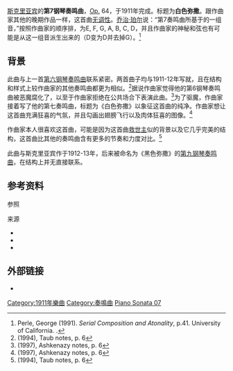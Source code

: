 [[亞歷山大·史克里亞賓|斯克里亚宾]]的'''第7钢琴奏鸣曲'''，[[作品号|Op.]] 64，于1911年完成。标题为'''白色弥撒'''。跟作曲家其他的晚期作品一样，这首曲[[无调音乐|无调性]]。[[乔治·珀尔|乔治·珀尔]]说：“第7奏鸣曲所基于的一组音，”按照作曲家的顺序排，为E, F{{music|#}}, G, A, B{{music|b}}, C, D{{music|b}}，并且作曲家的神秘和弦也有可能是从这一组音派生出来的（D{{music|b}}变为D{{music|natural}}并去掉G）。<ref>Perle, George (1991). ''Serial Composition and Atonality'', p.41. University of California. {{ISBN|9780520074309}}.</ref>

== 背景 ==
此曲与上一首[[第六号钢琴奏鸣曲_(斯克里亚宾)|第六钢琴奏鸣曲]]联系紧密。两首曲子均与1911-12年写就，且在结构和样式上较作曲家的其他奏鸣曲都更为相似。<ref name="harmonia-62">(1994), Taub notes, p. 6</ref>据说作曲家觉得他的第6钢琴奏鸣曲被恶魔腐化了，以至于作曲家拒绝在公共场合下表演此曲。<ref name="decca-62">(1997), Ashkenazy notes, p. 6</ref>为了驱魔，作曲家接着写了他的第七奏鸣曲，标题为《白色弥撒》以象征这首曲的纯净。作曲家想让这首曲充满狂喜的气氛，并且勾画出翅膀飞行以及肉体狂喜的图像。<ref name="decca-63">(1997), Ashkenazy notes, p. 6</ref>

作曲家本人很喜欢这首曲，可能是因为这首曲[[彌賽亞|救世主]]似的背景以及它几乎完美的结构，这首曲比其他的奏鸣曲含有更多的节奏和力度对比。<ref name="harmonia-63">(1994), Taub notes, p. 6</ref>

此曲与斯克里亚宾作于1912-13年，后来被命名为《黑色弥撒》的[[第9钢琴奏鸣曲_(斯克里亚宾)|第九钢琴奏鸣曲]]，在结构上并无直接联系。

== 参考资料 ==
;参照
{{Reflist}}
;来源
* {{cite AV media notes | title = Scriabin: The Piano Sonatas | others = [[Vladimir_Ashkenazy|Vladimir Ashkenazy]] | year = 1997 | chapter = Alexander Scriabin: The Piano Sonatas | pages = 5–7 | type = CD liner | publisher = [[Decca_Records|Decca]]}}
* {{cite AV media notes | title = Scriabin: 10 Piano Sonatas | others = [[Robert_Taub|Robert Taub]] | year = 2005 | chapter = Scriabin: 10 Piano Sonatas | pages       = 4–7 | type      = CD liner | publisher = [[Harmonia_Mundi|Harmonia Mundi]]}}
* {{cite book|last=Sabaneev|first=Leonid|title=Erinnerungen an Alexander Skrjabin|year=2005|orig-year=1925|location=Berlin|isbn=3-928864-21-1|url=https://archive.org/details/erinnerungenalex0000saba}}

== 外部链接 ==
* {{IMSLP|work=Piano_Sonata_No.7%2C_Op.64_(Scriabin%2C_Alexander)|cname=斯克里亚宾第7钢琴奏鸣曲}}

[[Category:1911年樂曲|Category:1911年樂曲]]
[[Category:奏鳴曲|Category:奏鳴曲]]
[[Category:亚历山大·斯克里亚宾钢琴奏鸣曲|Piano Sonata 07]]
